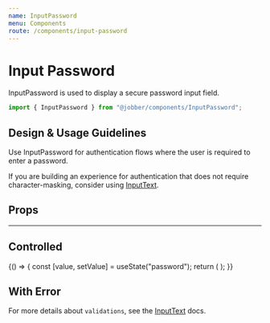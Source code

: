 ```yaml
---
name: InputPassword
menu: Components
route: /components/input-password
---
```



# Input Password

<ComponentStatus stage="ready" responsive="yes" accessible="yes" />

InputPassword is used to display a secure password input field.

```ts
import { InputPassword } from "@jobber/components/InputPassword";
```

<Playground>
  <InputPassword defaultValue="password" placeholder="Password" />
</Playground>

## Design & Usage Guidelines

Use InputPassword for authentication flows where the user is required to enter a
password.

If you are building an experience for authentication that does not require
character-masking, consider using
[InputText](https://atlantis.getjobber.com/components/input-text).

## Props

<Props of={InputPassword} />

---

## Controlled

<Playground>
  {() => {
    const [value, setValue] = useState("password");
    return (
      <InputPassword value={value} onChange={setValue} placeholder="Password" />
    );
  }}
</Playground>

## With Error

For more details about `validations`, see the
[InputText](/components/input-text/#validation-message) docs.

<Playground>
  <InputPassword
    placeholder="Password"
    name="password"
    validations={{
      required: {
        value: true,
        message: "You need a password.",
      },
      minLength: {
        value: 10,
        message: "Passwords should be at least 10 characters.",
      },
    }}
  />
</Playground>
